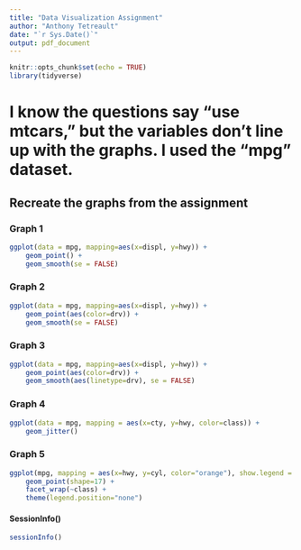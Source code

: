 ---
title: "Data Visualization Assignment"
author: "Anthony Tetreault"
date: "`r Sys.Date()`"
output: pdf_document
---

```{r setup, include=FALSE}
knitr::opts_chunk$set(echo = TRUE)
library(tidyverse)
```
# I know the questions say "use mtcars," but the variables don't line up with the graphs. I used the "mpg" dataset.
## Recreate the graphs from the assignment
### Graph 1
```{r}
ggplot(data = mpg, mapping=aes(x=displ, y=hwy)) +
    geom_point() +
    geom_smooth(se = FALSE)
```

### Graph 2

```{r}
ggplot(data = mpg, mapping=aes(x=displ, y=hwy)) +
    geom_point(aes(color=drv)) +
    geom_smooth(se = FALSE)
```

### Graph 3

```{r}
ggplot(data = mpg, mapping=aes(x=displ, y=hwy)) +
    geom_point(aes(color=drv)) +
    geom_smooth(aes(linetype=drv), se = FALSE)
```

### Graph 4

```{r}
ggplot(data = mpg, mapping = aes(x=cty, y=hwy, color=class)) +
    geom_jitter()
```

### Graph 5

```{r}
ggplot(mpg, mapping = aes(x=hwy, y=cyl, color="orange"), show.legend = FALSE) +
    geom_point(shape=17) +
    facet_wrap(~class) +
    theme(legend.position="none")
```

#### SessionInfo()
```{r}
sessionInfo()
```

